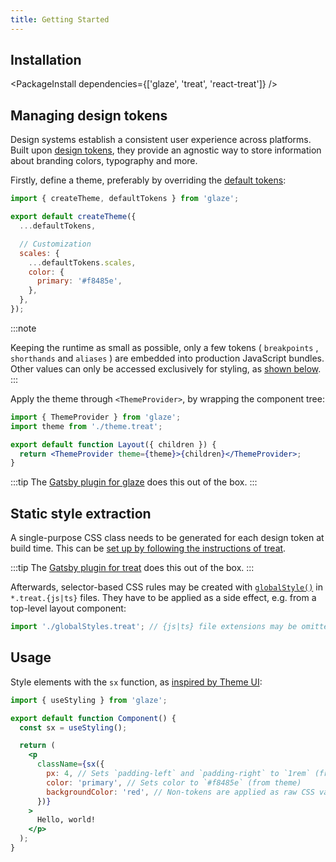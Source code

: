 ```yaml
---
title: Getting Started
---
```


## Installation


<PackageInstall dependencies={['glaze', 'treat', 'react-treat']} />

## Managing design tokens

Design systems establish a consistent user experience across platforms. Built upon [design tokens](https://css-tricks.com/what-are-design-tokens/), they provide an agnostic way to store information about branding colors, typography and more.

Firstly, define a theme, preferably by overriding the [default tokens](https://github.com/kripod/glaze/blob/master/packages/glaze/src/theme.ts):

```js title="theme.treat.js"
import { createTheme, defaultTokens } from 'glaze';

export default createTheme({
  ...defaultTokens,

  // Customization
  scales: {
    ...defaultTokens.scales,
    color: {
      primary: '#f8485e',
    },
  },
});
```

:::note

<!-- TODO: Remove spaces sorrounding bracketed items -->

Keeping the runtime as small as possible, only a few tokens ( `breakpoints` , `shorthands` and `aliases` ) are embedded into production JavaScript bundles. Other values can only be accessed exclusively for styling, as [shown below](#usage).
:::

Apply the theme through `<ThemeProvider>`, by wrapping the component tree:

```jsx
import { ThemeProvider } from 'glaze';
import theme from './theme.treat';

export default function Layout({ children }) {
  return <ThemeProvider theme={theme}>{children}</ThemeProvider>;
}
```

:::tip
The [Gatsby plugin for glaze](https://www.npmjs.com/package/gatsby-plugin-glaze) does this out of the box.
:::

## Static style extraction

A single-purpose CSS class needs to be generated for each design token at build time. This can be [set up by following the instructions of treat](https://seek-oss.github.io/treat/setup/).

:::tip
The [Gatsby plugin for treat](https://www.npmjs.com/package/gatsby-plugin-treat) does this out of the box.
:::

Afterwards, selector-based CSS rules may be created with [`globalStyle()`](https://seek-oss.github.io/treat/styling-api/#globalstyle) in `*.treat.{js|ts}` files. They have to be applied as a side effect, e.g. from a top-level layout component:

```js
import './globalStyles.treat'; // {js|ts} file extensions may be omitted
```

## Usage

Style elements with the `sx` function, as [inspired by Theme UI](https://theme-ui.com/sx-prop):

```jsx
import { useStyling } from 'glaze';

export default function Component() {
  const sx = useStyling();

  return (
    <p
      className={sx({
        px: 4, // Sets `padding-left` and `padding-right` to `1rem` (from theme)
        color: 'primary', // Sets color to `#f8485e` (from theme)
        backgroundColor: 'red', // Non-tokens are applied as raw CSS values
      })}
    >
      Hello, world!
    </p>
  );
}
```

[tailwind css]: https://tailwindcss.com/
[stylesheet]: https://github.com/giuseppeg/style-sheet
[css-zero]: https://github.com/CraigCav/css-zero
[theme ui]: https://theme-ui.com/
[emotion]: https://emotion.sh/
[treat]: https://seek-oss.github.io/treat/
[twemoji]: https://twemoji.twitter.com/
